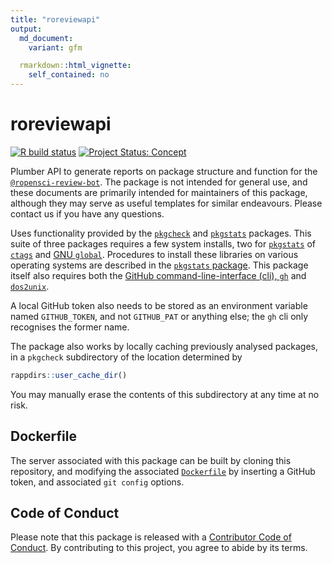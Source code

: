 ```yaml
---
title: "roreviewapi"
output:
  md_document:
    variant: gfm

  rmarkdown::html_vignette:
    self_contained: no
---
```


# roreviewapi

<!-- badges: start -->
[![R build status](https://github.com/ropensci-review-tools/roreviewapi/workflows/R-CMD-check/badge.svg)](https://github.com/ropensci-review-tools/roreviewapi/actions?query=workflow%3AR-CMD-check)
[![Project Status: Concept](https://www.repostatus.org/badges/latest/concept.svg)](https://www.repostatus.org/#concept)
<!-- badges: end -->

Plumber API to generate reports on package structure and function for the
[`@ropensci-review-bot`](https://github.com/ropensci-review-bot). The package
is not intended for general use, and these documents are primarily intended for
maintainers of this package, although they may serve as useful templates for
similar endeavours. Please contact us if you have any questions.

Uses functionality provided by the
[`pkgcheck`](https://github.com/ropensci-review-tools/pkgcheck) and
[`pkgstats`](https://github.com/ropensci-review-tools/pkgstats) packages. This suite of
three packages requires a few system installs, two for 
[`pkgstats`](https://github.com/ropensci-review-tools/pkgstats) of
[`ctags`](https://ctags.io) and [GNU
`global`](https://www.gnu.org/software/global/). Procedures to install these
libraries on various operating systems are described in the [`pkgstats`
package](https://docs.ropensci.org/pkgstats). This package itself also requires
both the [GitHub command-line-interface (cli), `gh`](https://cli.github.com/)
and [`dos2unix`](https://sourceforge.net/projects/dos2unix/).

A local GitHub token also needs to be stored as an environment
variable named `GITHUB_TOKEN`, and not `GITHUB_PAT` or anything else; the `gh`
cli only recognises the former name.

The package also works by locally caching previously analysed packages, in
a `pkgcheck` subdirectory of the location determined by
```r
rappdirs::user_cache_dir()
```
You may manually erase the contents of this subdirectory at any time at no
risk.


## Dockerfile

The server associated with this package can be built by cloning this
repository, and modifying the associated
[`Dockerfile`](https://github.com/ropensci-review-tools/roreviewapi/blob/master/Dockerfile)
by inserting a GitHub token, and associated `git config` options.

## Code of Conduct

Please note that this package is released with a [Contributor Code of
Conduct](https://ropensci.org/code-of-conduct/). By contributing to this
project, you agree to abide by its terms.
